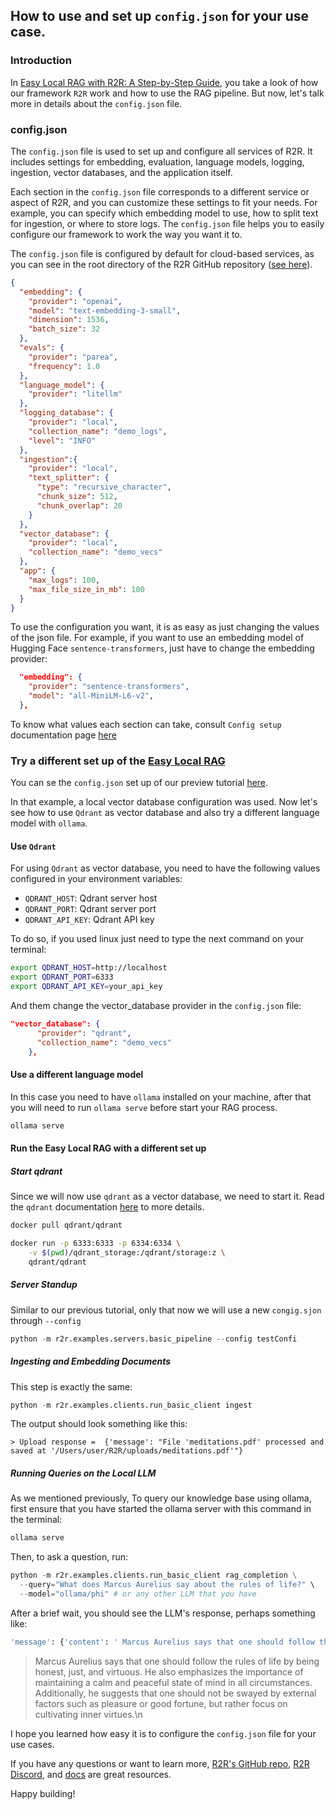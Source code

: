 ## How to use and set up `config.json` for your use case.

### Introduction

In [Easy Local RAG with R2R: A Step-by-Step Guide](https://r2r-docs.sciphi.ai/tutorials/local_rag), you take a look of how our framework `R2R` work and how to use the RAG pipeline. But now, let's talk more in details about  the `config.json` file.

### config.json

The `config.json` file is used to set up and configure all services of R2R. It includes settings for embedding, evaluation, language models, logging, ingestion, vector databases, and the application itself. 

Each section in the `config.json` file corresponds to a different service or aspect of R2R, and you can customize these settings to fit your needs. For example, you can specify which embedding model to use, how to split text for ingestion, or where to store logs. The `config.json` file helps you to easily configure our framework to work the way you want it to.

The `config.json` file is configured by default for cloud-based services, as you can see in the root directory of the R2R GitHub repository ([see here](https://github.com/SciPhi-AI/R2R/blob/main/config.json)). 

```json
{
  "embedding": {
    "provider": "openai",
    "model": "text-embedding-3-small",
    "dimension": 1536,
    "batch_size": 32
  },
  "evals": {
    "provider": "parea",
    "frequency": 1.0
  },
  "language_model": {
    "provider": "litellm"
  },
  "logging_database": {
    "provider": "local",
    "collection_name": "demo_logs",
    "level": "INFO"
  },
  "ingestion":{
    "provider": "local",
    "text_splitter": {
      "type": "recursive_character",
      "chunk_size": 512,
      "chunk_overlap": 20
    }
  },
  "vector_database": {
    "provider": "local",
    "collection_name": "demo_vecs"
  },
  "app": {
    "max_logs": 100,
    "max_file_size_in_mb": 100
  }
}
```

To use the configuration you want, it is as easy as just changing the values of the json file. For example, if you want to use an embedding model of Hugging Face `sentence-transformers`, just have to change the embedding provider:

```json
  "embedding": {
    "provider": "sentence-transformers",
    "model": "all-MiniLM-L6-v2",
  },
```

To know what values each section can take, consult `Config setup` documentation page [here](https://r2r-docs.sciphi.ai/deep-dive/config)


### Try a different set up of the [Easy Local RAG](https://r2r-docs.sciphi.ai/tutorials/local_rag)

You can se the `config.json` set up of our preview tutorial [here](https://github.com/SciPhi-AI/R2R/blob/main/r2r/examples/configs/local_ollama.json).

In that example, a local vector database configuration was used. Now let's see how to use `Qdrant` as vector database and also try a different language model with `ollama`.

#### Use `Qdrant`

For using `Qdrant` as vector database, you need to have the following values configured in your environment variables:

* `QDRANT_HOST`: Qdrant server host
* `QDRANT_PORT`: Qdrant server port
* `QDRANT_API_KEY`: Qdrant API key

To do so, if you used linux just need to type the next command on your terminal:
```bash
export QDRANT_HOST=http://localhost
export QDRANT_PORT=6333
export QDRANT_API_KEY=your_api_key
```

And them change the vector_database provider in the `config.json` file:
```json
"vector_database": {
      "provider": "qdrant",
      "collection_name": "demo_vecs"
    },
```

#### Use a different language model

In this case you need to have `ollama` installed on your machine, after that you will need to run `ollama serve` before start your RAG process. 

```bash
ollama serve
```

#### Run the Easy Local RAG with a different set up

##### Start qdrant

Since we will now use `qdrant` as a vector database, we need to start it. Read the `qdrant` documentation [here](https://qdrant.tech/documentation/quick-start/) to more details.

```bash
docker pull qdrant/qdrant
```

```bash
docker run -p 6333:6333 -p 6334:6334 \
    -v $(pwd)/qdrant_storage:/qdrant/storage:z \
    qdrant/qdrant
```

##### Server Standup

Similar to our previous tutorial, only that now we will use a new `congig.sjon` through `--config`

```python
python -m r2r.examples.servers.basic_pipeline --config testConfi
```

##### Ingesting and Embedding Documents

This step is exactly the same:

```python
python -m r2r.examples.clients.run_basic_client ingest
```

The output should look something like this:

```
> Upload response =  {'message': "File 'meditations.pdf' processed and saved at '/Users/user/R2R/uploads/meditations.pdf'"}
```

##### Running Queries on the Local LLM

As we mentioned previously, To query our knowledge base using ollama, first ensure that you have started the ollama server with this command in the terminal:

```bash
ollama serve
```

Then, to ask a question, run:

```python
python -m r2r.examples.clients.run_basic_client rag_completion \
  --query="What does Marcus Aurelius say about the rules of life?" \
  --model="ollama/phi" # or any other LLM that you have
```

After a brief wait, you should see the LLM's response, perhaps something like:

```bash
'message': {'content': ' Marcus Aurelius says that one should follow the rules of life by being honest, just, and virtuous. He also emphasizes the importance of maintaining a calm and peaceful state of mind in all circumstances. Additionally, he suggests that one should not be swayed by external factors such as pleasure or good fortune, but rather focus on cultivating inner virtues.\n', 'role': 'assistant', 'function_call': None, 'tool_calls': None}}], 'created': 1712946429, 'model': 'ollama/phi', 'object': 'chat.completion', 'system_fingerprint': None, 'usage': {'completion_tokens': 70, 'prompt_tokens': 1021, 'total_tokens': 1091}}}
```

> Marcus Aurelius says that one should follow the rules of life by being honest, just, and virtuous. He also emphasizes the importance of maintaining a calm and peaceful state of mind in all circumstances. Additionally, he suggests that one should not be swayed by external factors such as pleasure or good fortune, but rather focus on cultivating inner virtues.\n


I hope you learned how easy it is to configure the `config.json` file for your use cases.

If you have any questions or want to learn more, [R2R's GitHub repo](https://github.com/SciPhi-ai/R2R), [R2R Discord](https://discord.gg/p6KqD2kjtB), and [docs](https://r2r-docs.sciphi.ai/) are great resources.

Happy building!